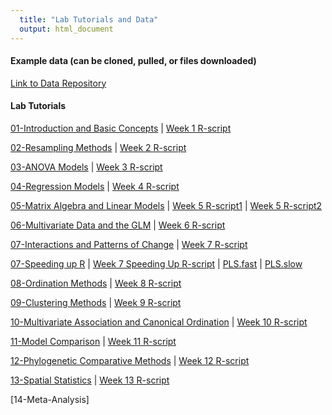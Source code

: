 ```yaml
---
  title: "Lab Tutorials and Data"
  output: html_document
---
```

#### Example data (can be cloned, pulled, or files downloaded)
[Link to Data Repository](https://github.com/deanadams/Data)

#### Lab Tutorials

[01-Introduction and Basic Concepts](https://deanadams.github.io/BioStats/LabData/01-RIntro-Lab.html) | [Week 1 R-script](https://deanadams.github.io/BioStats/LabData/01-RIntro.r)

[02-Resampling Methods](https://deanadams.github.io/BioStats/LabData/02-Resampling-Lab.html) | [Week 2 R-script](https://deanadams.github.io/BioStats/LabData/02-Resampling.r)

[03-ANOVA Models](https://deanadams.github.io/BioStats/LabData/03-ANOVA-Lab.html) | [Week 3 R-script](https://deanadams.github.io/BioStats/LabData/03-ANOVA.r)

[04-Regression Models](https://deanadams.github.io/BioStats/LabData/04-Regression-Lab.html) | [Week 4 R-script](https://deanadams.github.io/BioStats/LabData/04-Regression.r)

[05-Matrix Algebra and Linear Models](https://deanadams.github.io/BioStats/LabData/05-Matrices-LM-Lab.html) | [Week 5 R-script1](https://deanadams.github.io/BioStats/LabData/05-Matrices.r) | [Week 5 R-script2](https://deanadams.github.io/BioStats/LabData/05-CompCompare-LMImplementations.r)

[06-Multivariate Data and the GLM](https://deanadams.github.io/BioStats/LabData/06-LM-Multivariate-Lab.html) | [Week 6 R-script](https://deanadams.github.io/BioStats/LabData/06-LM-multivariate.r)

[07-Interactions and Patterns of Change](https://deanadams.github.io/BioStats/LabData/07-Interactions-TrajAnal-Lab.html) | [Week 7 R-script](https://deanadams.github.io/BioStats/LabData/07-Interactions-TrajAnal.r)

[07-Speeding up R](https://deanadams.github.io/BioStats/LabData/07-RCodeSpeedy-Lab.html) | [Week 7 Speeding Up R-script](https://deanadams.github.io/BioStats/LabData/07-CompEfficiency.r) | [PLS.fast](https://deanadams.github.io/BioStats/LabData/07-pls.fast.r) | [PLS.slow](https://deanadams.github.io/BioStats/LabData/07-pls.slow.r)


[08-Ordination Methods](https://deanadams.github.io/BioStats/LabData/08-Ordination-Lab.html) | [Week 8 R-script](https://deanadams.github.io/BioStats/LabData/08-Ordination.r)

[09-Clustering Methods](https://deanadams.github.io/BioStats/LabData/09-Clustering-Lab.html) | [Week 9 R-script](https://deanadams.github.io/BioStats/LabData/09-Clustering.r)


[10-Multivariate Association and Canonical Ordination](https://deanadams.github.io/BioStats/LabData/10-MultAssoc-CanonOrd-Lab.html) | [Week 10 R-script](https://deanadams.github.io/BioStats/LabData/10-MultAssoc-CanonOrdin.r)

[11-Model Comparison](https://deanadams.github.io/BioStats/LabData/11-ModelComparison-Lab.html) | [Week 11 R-script](https://deanadams.github.io/BioStats/LabData/11-ModelComparison.r)

[12-Phylogenetic Comparative Methods](https://deanadams.github.io/BioStats/LabData/12-PhyloComparMethods-Lab.html) | [Week 12 R-script](https://deanadams.github.io/BioStats/LabData/12-PhylogeneticComparativeMethods.r)

[13-Spatial Statistics](https://deanadams.github.io/BioStats/LabData/13-SpatialStats-Lab.html) | [Week 13 R-script](https://deanadams.github.io/BioStats/LabData/13-SpatialStats.r)

[14-Meta-Analysis]